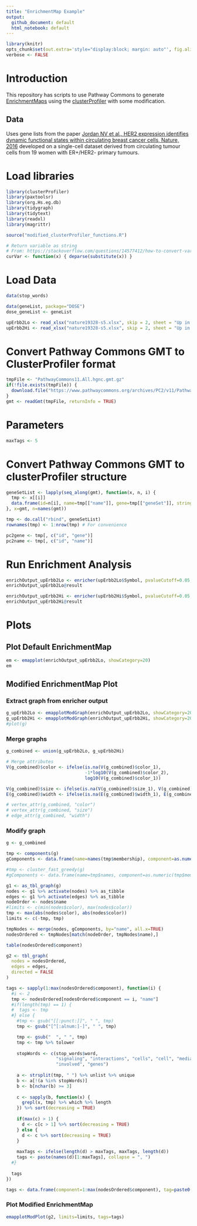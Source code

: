 ```yaml
---
title: "EnrichmentMap Example"
output:
  github_document: default
  html_notebook: default
---
```

  
```r
library(knitr)
opts_chunk$set(out.extra='style="display:block; margin: auto"', fig.align="center", tidy=FALSE)
verbose <- FALSE
```

# Introduction 
This repository has scripts to use Pathway Commons to generate [EnrichmentMaps](https://www.ncbi.nlm.nih.gov/pubmed/21085593) using the [clusterProfiler](https://bioconductor.org/packages/release/bioc/html/clusterProfiler.html) with some modification. 

## Data 
Uses gene lists from the paper [Jordan NV et al., HER2 expression identifies dynamic functional states within circulating breast cancer cells, Nature, 2016](https://www.ncbi.nlm.nih.gov/pubmed/27556950) developed on a single-cell dataset derived from circulating tumour cells from 19 women with ER+/HER2- primary tumours.

# Load libraries 
```r
library(clusterProfiler)
library(paxtoolsr)
library(org.Hs.eg.db)
library(tidygraph)
library(tidytext)
library(readxl)
library(magrittr)

source("modified_clusterProfiler_functions.R")

# Return variable as string 
# From: https://stackoverflow.com/questions/14577412/how-to-convert-variable-object-name-into-string
curVar <- function(x) { deparse(substitute(x)) }
```


# Load Data 
```r
data(stop_words)

data(geneList, package="DOSE")
dose_geneList <- geneList

upErbb2Lo <- read_xlsx("nature19328-s5.xlsx", skip = 2, sheet = "Up in ERBB2 low")
upErbb2Hi <- read_xlsx("nature19328-s5.xlsx", skip = 2, sheet = "Up in ERBB2 high")
```

# Convert Pathway Commons GMT to ClusterProfiler format 
```r
tmpFile <- "PathwayCommons11.All.hgnc.gmt.gz"
if(!file.exists(tmpFile)) {
  download.file("https://www.pathwaycommons.org/archives/PC2/v11/PathwayCommons11.All.hgnc.gmt.gz", tmpFile)
} 
gmt <- readGmt(tmpFile, returnInfo = TRUE)  
```

# Parameters
```r
maxTags <- 5
```

# Convert Pathway Commons GMT to clusterProfiler structure
```r
geneSetList <- lapply(seq_along(gmt), function(x, n, i) { 
  tmp <- x[[i]]
  data.frame(id=n[i], name=tmp[["name"]], gene=tmp[["geneSet"]], stringsAsFactors=FALSE)
}, x=gmt, n=names(gmt))

tmp <- do.call("rbind", geneSetList)
rownames(tmp) <- 1:nrow(tmp) # For convenience 

pc2gene <- tmp[, c("id", "gene")]
pc2name <- tmp[, c("id", "name")]
```

# Run Enrichment Analysis 
```r
enrichOutput_upErbb2Lo <- enricher(upErbb2Lo$Symbol, pvalueCutoff=0.05, minGSSize=10, maxGSSize=500, TERM2GENE=pc2gene, TERM2NAME=pc2name)
enrichOutput_upErbb2Lo@result

enrichOutput_upErbb2Hi <- enricher(upErbb2Hi$Symbol, pvalueCutoff=0.05, minGSSize=10, maxGSSize=500, TERM2GENE=pc2gene, TERM2NAME=pc2name)
enrichOutput_upErbb2Hi@result
```

# Plots 
## Plot Default EnrichmentMap  
```r
em <- emapplot(enrichOutput_upErbb2Lo, showCategory=20)
em
```

## Modified EnrichmentMap Plot
### Extract graph from enricher output
```r
g_upErbb2Lo <- emapplotModGraph(enrichOutput_upErbb2Lo, showCategory=20)
g_upErbb2Hi <- emapplotModGraph(enrichOutput_upErbb2Hi, showCategory=20)
#plot(g)
```

### Merge graphs
```r
g_combined <- union(g_upErbb2Lo, g_upErbb2Hi)

# Merge attributes
V(g_combined)$color <- ifelse(is.na(V(g_combined)$color_1), 
                              -1*log10(V(g_combined)$color_2), 
                              log10(V(g_combined)$color_1))

V(g_combined)$size <- ifelse(is.na(V(g_combined)$size_1), V(g_combined)$size_2, V(g_combined)$size_1)
E(g_combined)$width <- ifelse(is.na(E(g_combined)$width_1), E(g_combined)$width_2, E(g_combined)$width_1)

# vertex_attr(g_combined, "color")
# vertex_attr(g_combined, "size")
# edge_attr(g_combined, "width")
```

### Modify graph 
```r
g <- g_combined

tmp <- components(g) 
gComponents <- data.frame(name=names(tmp$membership), component=as.numeric(tmp$membership))

#tmp <- cluster_fast_greedy(g) 
#gComponents <- data.frame(name=tmp$names, component=as.numeric(tmp$membership))

g1 <- as_tbl_graph(g)
nodes <- g1 %>% activate(nodes) %>% as_tibble
edges <- g1 %>% activate(edges) %>% as_tibble
nodeOrder <- nodes$name
#limits <- c(min(nodes$color), max(nodes$color))
tmp <- max(abs(nodes$color), abs(nodes$color))
limits <- c(-tmp, tmp)

tmpNodes <- merge(nodes, gComponents, by="name", all.x=TRUE)
nodesOrdered <- tmpNodes[match(nodeOrder, tmpNodes$name),]

table(nodesOrdered$component)

g2 <- tbl_graph(
  nodes = nodesOrdered, 
  edges = edges, 
  directed = FALSE
)

tags <- sapply(1:max(nodesOrdered$component), function(i) {
  #i <- 2
  tmp <- nodesOrdered[nodesOrdered$component == i, "name"]
  #if(length(tmp) == 1) { 
  #  tags <- tmp 
  #} else {
    #tmp <- gsub("[[:punct:]]", " ", tmp)
    tmp <- gsub("[^[:alnum:]-]", " ", tmp)

    tmp <- gsub("  ", " ", tmp)
    tmp <- tmp %>% tolower
    
    stopWords <- c(stop_words$word, 
                   "signaling", "interactions", "cells", "cell", "mediated", 
                   "involved", "genes")
    
    a <- strsplit(tmp, " ") %>% unlist %>% unique 
    b <- a[!(a %in% stopWords)]
    b <- b[nchar(b) >= 3]
    
    c <- sapply(b, function(x) {
      grepl(x, tmp) %>% which %>% length 
    }) %>% sort(decreasing = TRUE)
    
    if(max(c) > 1) {
      d <- c[c > 1] %>% sort(decreasing = TRUE)
    } else {
      d <- c %>% sort(decreasing = TRUE)
    }
    
    maxTags <- ifelse(length(d) > maxTags, maxTags, length(d))
    tags <- paste(names(d)[1:maxTags], collapse = ", ")
  #}
  
  tags
})

tags <- data.frame(component=1:max(nodesOrdered$component), tag=paste0("Tags: ", tags), stringsAsFactors = FALSE)
```

### Plot Modified EnrichmentMap
```r
emapplotModPlot(g2, limits=limits, tags=tags)
```